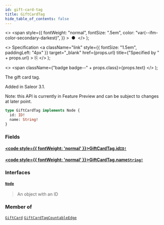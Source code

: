 ```yaml
---
id: gift-card-tag
title: GiftCardTag
hide_table_of_contents: false
---
```


  <>
    <span
      style={{
        fontWeight: "normal",
        fontSize: ".5em",
        color: "var(--ifm-color-secondary-darkest)",
      }}
    >
      &nbsp;●&nbsp;
    </span>
  </>
);

  <>
    Specification
    <a
      className="link"
      style={{ fontSize: "1.5em", paddingLeft: "4px" }}
      target="\_blank"
      href={props.url}
      title={"Specified by " + props.url}
    >
      ⎘
    </a>
  </>
);

  <>
    <span className={"badge badge--" + props.class}>{props.text}</span>
  </>
);

The gift card tag.

Added in Saleor 3.1.

Note: this API is currently in Feature Preview and can be subject to changes at later point.

```graphql
type GiftCardTag implements Node {
  id: ID!
  name: String!
}
```

### Fields

#### [<code style={{ fontWeight: 'normal' }}>GiftCardTag.<b>id</b></code>](#)<Bullet />[`ID!`](../../api-reference/scalars/id) <Badge class="secondary" text="non-null"/> <Badge class="secondary" text="scalar"/>

>

#### [<code style={{ fontWeight: 'normal' }}>GiftCardTag.<b>name</b></code>](#)<Bullet />[`String!`](../../api-reference/scalars/string) <Badge class="secondary" text="non-null"/> <Badge class="secondary" text="scalar"/>

>

### Interfaces

#### [`Node`](../../api-reference/interfaces/node) <Badge class="secondary" text="interface"/>

> An object with an ID

### Member of

[`GiftCard`](../../api-reference/objects/gift-card) <Badge class="secondary" text="object"/><Bullet />[`GiftCardTagCountableEdge`](../../api-reference/objects/gift-card-tag-countable-edge) <Badge class="secondary" text="object"/>
